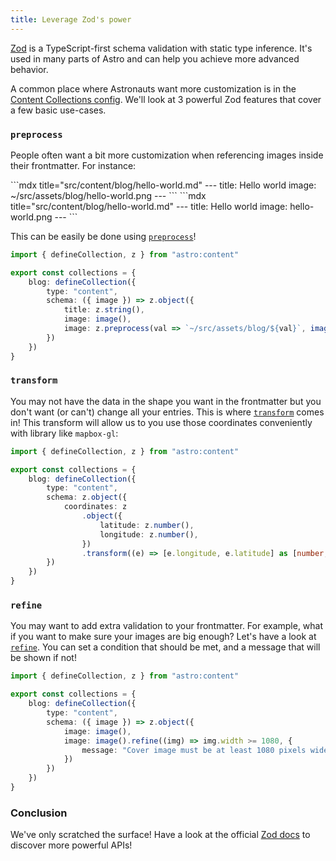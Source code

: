 ```yaml
---
title: Leverage Zod's power
---
```



[Zod](https://zod.dev/) is a TypeScript-first schema validation with static type inference. It's used in many parts
of Astro and can help you achieve more advanced behavior.

A common place where Astronauts want more customization is in the
[Content Collections config](https://docs.astro.build/en/guides/content-collections/#defining-collections). We'll look at
3 powerful Zod features that cover a few basic use-cases.

### `preprocess`

People often want a bit more customization when referencing images inside their frontmatter. For instance:

<Tabs>
    <TabItem label="Current">
    ```mdx title="src/content/blog/hello-world.md"
    ---
    title: Hello world
    image: ~/src/assets/blog/hello-world.png
    ---
    ```
    </TabItem>
    <TabItem label="Wanted">
    ```mdx title="src/content/blog/hello-world.md"
    ---
    title: Hello world
    image: hello-world.png
    ---
    ```
    </TabItem>
</Tabs>

This can be easily be done using [`preprocess`](https://zod.dev/?id=preprocess)!

```ts title="src/content/config.ts" del={8} ins={9}
import { defineCollection, z } from "astro:content"

export const collections = {
    blog: defineCollection({
        type: "content",
        schema: ({ image }) => z.object({
            title: z.string(),
            image: image(),
            image: z.preprocess(val => `~/src/assets/blog/${val}`, image()),
        })
    })
}
```

### `transform`

You may not have the data in the shape you want in the frontmatter but you don't want (or can't) change
all your entries. This is where [`transform`](https://zod.dev/?id=transform) comes in! This transform will
allow us to you use those coordinates conveniently with library like `mapbox-gl`:

```ts title="src/content/config.ts" ins={12}
import { defineCollection, z } from "astro:content"

export const collections = {
    blog: defineCollection({
        type: "content",
        schema: z.object({
            coordinates: z
                .object({
                    latitude: z.number(),
                    longitude: z.number(),
                })
                .transform((e) => [e.longitude, e.latitude] as [number, number])
        })
    })
}
```

### `refine`

You may want to add extra validation to your frontmatter. For example, what if you want to make sure your
images are big enough? Let's have a look at [`refine`](https://zod.dev/?id=refine). You can set a condition
that should be met, and a message that will be shown if not!

```ts title="src/content/config.ts" del={7} ins={8-10}
import { defineCollection, z } from "astro:content"

export const collections = {
    blog: defineCollection({
        type: "content",
        schema: ({ image }) => z.object({
            image: image(),
            image: image().refine((img) => img.width >= 1080, {
                message: "Cover image must be at least 1080 pixels wide!",
            })
        })
    })
}
```

### Conclusion

We've only scratched the surface! Have a look at the official [Zod docs](https://zod.dev/) to discover more powerful APIs!